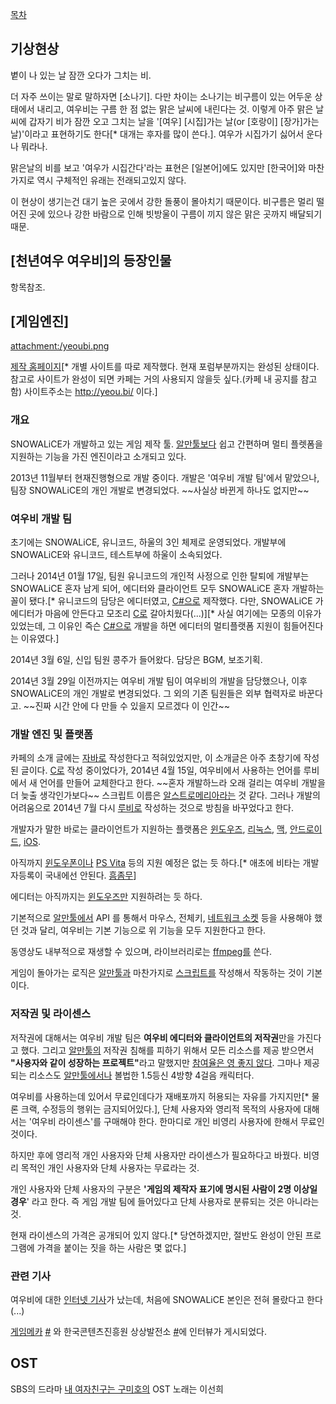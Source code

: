 [[목차]]
== 기상현상 ==
볕이 나 있는 날 잠깐 오다가 그치는 비.

더 자주 쓰이는 말로 말하자면 [소나기]. 다만 차이는 소나기는 비구름이 있는 어두운 상태에서 내리고, 여우비는 구름 한 점 없는 맑은 날씨에 내린다는 것. 이렇게 아주 맑은 날씨에 갑자기 비가 잠깐 오고 그치는 날을 '[여우] [시집]가는 날(or [호랑이] [장가]가는 날)'이라고 표현하기도 한다[* 대개는 후자를 많이 쓴다.]. 여우가 시집가기 싫어서 운다나 뭐라나.

맑은날의 비를 보고 '여우가 시집간다'라는 표현은 [일본어]에도 있지만 [한국어]와 마찬가지로 역시 구체적인 유래는 전래되고있지 않다.

이 현상이 생기는건 대기 높은 곳에서 강한 돌풍이 몰아치기 때문이다. 비구름은 멀리 떨어진 곳에 있으나 강한 바람으로 인해 빗방울이 구름이 끼지 않은 맑은 곳까지 배달되기 때문.

== [천년여우 여우비]의 등장인물 ==
항목참조.

== [게임엔진] ==
attachment:/yeoubi.png

[http://cafe.naver.com/yeoubiproject.cafe 제작 홈페이지][* 개별 사이트를 따로 제작했다. 현재 포럼부분까지는 완성된 상태이다. 참고로 사이트가 완성이 되면 카페는 거의 사용되지 않을듯 싶다.(카페 내 공지를 참고함) 사이트주소는 http://yeou.bi/ 이다.]

=== 개요 ===
SNOWALiCE가 개발하고 있는 게임 제작 툴. [[알만툴]]보다 쉽고 간편하며 멀티 플렛폼을 지원하는 기능을 가진 엔진이라고 소개되고 있다.

2013년 11월부터 현재진행형으로 개발 중이다. 개발은 '여우비 개발 팀'에서 맡았으나, 팀장 SNOWALiCE의 개인 개발로 변경되었다. ~~사실상 바뀐게 하나도 없지만~~

=== 여우비 개발 팀 ===
초기에는 SNOWALiCE, 유니코드, 하울의 3인 체제로 운영되었다. 개발부에 SNOWALiCE와 유니코드, 테스트부에 하울이 소속되었다.

그러나 2014년 01월 17일, 팀원 유니코드의 개인적 사정으로 인한 탈퇴에 개발부는 SNOWALiCE 혼자 남게 되어, 에디터와 클라이언트 모두 SNOWALiCE 혼자 개발하는 꼴이 됐다.[* 유니코드의 담당은 에디터였고, [[C#]]으로 제작했다. 다만, SNOWALiCE 가 에디터가 마음에 안든다고 모조리 [[C(프로그래밍 언어)|C]]로 갈아치웠다(...)][* 사실 여기에는 모종의 이유가 있었는데, 그 이유인 즉슨 [[C#]]으로 개발을 하면 에디터의 멀티플랫폼 지원이 힘들어진다는 이유였다.]

2014년 3월 6일, 신입 팀원 콩주가 들어왔다. 담당은 BGM, 보조기획.

2014년 3월 29일 이전까지는 여우비 개발 팀이 여우비의 개발을 담당했으나, 이후 SNOWALiCE의 개인 개발로 변경되었다. 그 외의 기존 팀원들은 외부 협력자로 바꾼다고. ~~진짜 시간 안에 다 만들 수 있을지 모르겠다 이 인간~~

=== 개발 엔진 및 플랫폼 ===
카페의 소개 글에는 [[자바]]로 작성한다고 적혀있었지만, 이 소개글은 아주 초창기에 작성된 글이다. [[C(프로그래밍 언어)|C]]로 작성 중이었다가, 2014년 4월 15일, 여우비에서 사용하는 언어를 루비에서 새 언어를 만들어 교체한다고 한다. ~~혼자 개발하느라 오래 걸리는 여우비 개발을 더 늦출 생각인가보다~~ 스크립트 이름은 [[알스트로메리아]]라는 것 같다. 그러나 개발의 어려움으로 2014년 7월 다시 [[루비(프로그래밍 언어)|루비]]로 작성하는 것으로 방침을 바꾸었다고 한다.

개발자가 말한 바로는 클라이언트가 지원하는 플랫폼은 [[윈도우즈]], [[리눅스]], [[맥]], [[안드로이드]], [[iOS]].

아직까지 [[윈도우폰]]이나 [[PS Vita]] 등의 지원 예정은 없는 듯 하다.[* 애초에 비타는 개발자등록이 국내에선 안된다. [[흠좀무]]]

에디터는 아직까지는 [[윈도우즈]]만 지원하려는 듯 하다.

기본적으로 [[알만툴]]에서 API 를 통해서 마우스, 전체키, [[네트워크 소켓]] 등을 사용해야 했던 것과 달리, 여우비는 기본 기능으로 위 기능을 모두 지원한다고 한다.

동영상도 내부적으로 재생할 수 있으며, 라이브러리로는 [[ffmpeg]]를 쓴다.

게임이 돌아가는 로직은 [[알만툴]]과 마찬가지로 [[스크립트]]를 작성해서 작동하는 것이 기본이다.

=== 저작권 및 라이센스 ===
저작권에 대해서는 여우비 개발 팀은 '''여우비 에디터와 클라이언트의 저작권'''만을 가진다고 했다. 그리고 [[알만툴]]의 저작권 침해를 피하기 위해서 모든 리소스를 제공 받으면서 '''"사용자와 같이 성장하는 프로젝트"'''라고 말했지만 [[고자라니|참여율은 영 좋지 않다]]. 그마나 제공되는 리소스도 [[알만툴]]에서나 볼법한 1.5등신 4방향 4걸음 캐릭터다.

여우비를 사용하는데 있어서 무료인데다가 재배포까지 허용되는 자유를 가지지만[* 물론 크랙, 수정등의 행위는 금지되어있다.], 단체 사용자와 영리적 목적의 사용자에 대해서는 '여우비 라이센스'를 구매해야 한다. 한마디로 개인 비영리 사용자에 한해서 무료인 것이다.

하지만 후에 영리적 개인 사용자와 단체 사용자만 라이센스가 필요하다고 바꿨다.
비영리 목적인 개인 사용자와 단체 사용자는 무료라는 것.

개인 사용자와 단체 사용자의 구분은 ''''게임의 제작자 표기에 명시된 사람이 2명 이상일 경우'''' 라고 한다. 즉 게임 개발 팀에 들어있다고 단체 사용자로 분류되는 것은 아니라는 것.

현재 라이센스의 가격은 공개되어 있지 않다.[* 당연하겠지만, 절반도 완성이 안된 프로그램에 가격을 붙이는 짓을 하는 사람은 몇 없다.]

=== 관련 기사 ===
여우비에 대한 [http://news.naver.com/main/read.nhn?mode=LSD&mid=sec&sid1=101&oid=112&aid=0002533057 인터넷 기사]가 났는데, 처음에 SNOWALiCE 본인은 전혀 몰랐다고 한다(...)

[[게임메카]] [http://www.gamemeca.com/news/view.php?gid=482616 #] 와 한국콘텐츠진흥원 상상발전소 [http://www.koreancontent.kr/1849 #]에 인터뷰가 게시되었다.

== OST ==
SBS의 드라마 [[내 여자친구는 구미호]]의 OST 노래는 이선희

